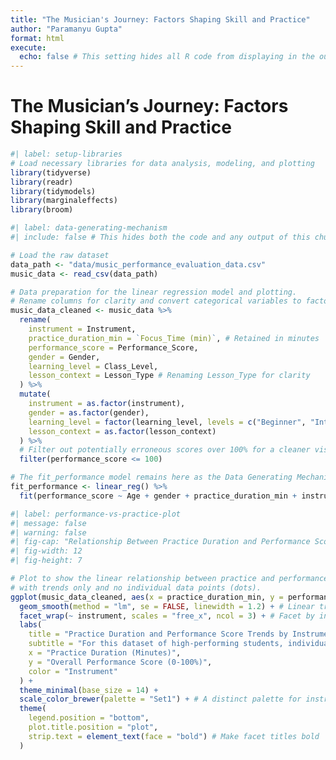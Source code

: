 ```yaml
---
title: "The Musician's Journey: Factors Shaping Skill and Practice"
author: "Paramanyu Gupta"
format: html
execute:
  echo: false # This setting hides all R code from displaying in the output by default
---
```


# The Musician's Journey: Factors Shaping Skill and Practice

```r
#| label: setup-libraries
# Load necessary libraries for data analysis, modeling, and plotting
library(tidyverse)
library(readr)
library(tidymodels)
library(marginaleffects)
library(broom)
```


```r
#| label: data-generating-mechanism
#| include: false # This hides both the code and any output of this chunk from the final document

# Load the raw dataset
data_path <- "data/music_performance_evaluation_data.csv"
music_data <- read_csv(data_path)

# Data preparation for the linear regression model and plotting.
# Rename columns for clarity and convert categorical variables to factors.
music_data_cleaned <- music_data %>%
  rename(
    instrument = Instrument,
    practice_duration_min = `Focus_Time (min)`, # Retained in minutes
    performance_score = Performance_Score,
    gender = Gender,
    learning_level = Class_Level,
    lesson_context = Lesson_Type # Renaming Lesson_Type for clarity
  ) %>%
  mutate(
    instrument = as.factor(instrument),
    gender = as.factor(gender),
    learning_level = factor(learning_level, levels = c("Beginner", "Intermediate", "Advanced"), ordered = TRUE),
    lesson_context = as.factor(lesson_context)
  ) %>%
  # Filter out potentially erroneous scores over 100% for a cleaner visualization
  filter(performance_score <= 100)

# The fit_performance model remains here as the Data Generating Mechanism
fit_performance <- linear_reg() %>%
  fit(performance_score ~ Age + gender + practice_duration_min + instrument, data = music_data_cleaned)
```

```r
#| label: performance-vs-practice-plot
#| message: false
#| warning: false
#| fig-cap: "Relationship Between Practice Duration and Performance Score by Individual Instrument"
#| fig-width: 12
#| fig-height: 7

# Plot to show the linear relationship between practice and performance for each instrument,
# with trends only and no individual data points (dots).
ggplot(music_data_cleaned, aes(x = practice_duration_min, y = performance_score, color = instrument)) +
  geom_smooth(method = "lm", se = FALSE, linewidth = 1.2) + # Linear trend line without confidence interval, dots removed
  facet_wrap(~ instrument, scales = "free_x", ncol = 3) + # Facet by instrument for clear individual views
  labs(
    title = "Practice Duration and Performance Score Trends by Instrument",
    subtitle = "For this dataset of high-performing students, individual instrument trends between practice time and score are subtle, with some showing slight positive association and others appearing flat or slightly negative. Data points are removed for a cleaner visual.",
    x = "Practice Duration (Minutes)",
    y = "Overall Performance Score (0-100%)",
    color = "Instrument"
  ) +
  theme_minimal(base_size = 14) +
  scale_color_brewer(palette = "Set1") + # A distinct palette for instruments
  theme(
    legend.position = "bottom",
    plot.title.position = "plot",
    strip.text = element_text(face = "bold") # Make facet titles bold
  )
```